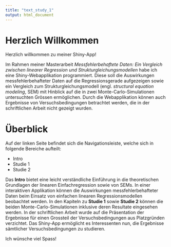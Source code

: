 ```yaml
---
title: "text_study_1"
output: html_document
---
```


# Herzlich Willkommen

Herzlich willkommen zu meiner Shiny-App!


Im Rahmen meiner Masterarbeit *Messfehlerbehaftete Daten: Ein Vergleich zwischen 
linearer Regression und Strukturgleichungsmodellen* habe ich eine
Shiny-Webapplikation programmiert. Diese soll die Auswirkungen messfehlerbehafteter 
Daten auf die Regressionsgerade aufgezeigen sowie ein Vergleich zum 
Strukturgleichungsmodell (engl. *structural equation modeling*, SEM) mit Hinblick 
auf die in zwei Monte-Carlo-Simulationen untersuchten Grössen ermöglichen.
Durch die Webapplikation können auch Ergebnisse von Versuchsbedingungen betrachtet 
werden, die in der schriftlichen Arbeit nicht gezeigt wurden. 

# Überblick

Auf der linken Seite befindet sich die Navigationsleiste, welche sich in folgende
Bereiche aufteilt:

* Intro
* Studie 1
* Studie 2

Das **Intro** bietet eine leicht verständliche Einführung in die theoretischen
Grundlagen der linearen Einfachregression sowie von SEMs. In einer interaktiven
Applikation können die Auswirkungen messfehlerbehafteter Daten beim Einsatz von 
einfachen linearen Regressionsmodellen beobachtet werden.
In den Kapiteln zu **Studie 1** sowie **Studie 2** können die beiden
Monte-Carlo-Simulationen inklusive deren Resultate eingesehen werden. In der
schriftlichen Arbeit wurde auf die Präsentation der Ergebnisse für einen Grossteil
der Versuchsbedingungen aus Platzgründen verzichtet. Das Shiny-App ermöglicht es
Interessenten nun, die Ergebnisse sämtlicher Versuchsbedingungen zu studieren.

Ich wünsche viel Spass!